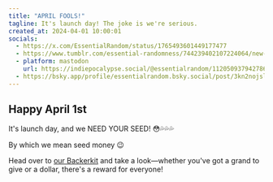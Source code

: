 ```yaml
---
title: "APRIL FOOLS!"
tagline: It's launch day! The joke is we're serious.
created_at: 2024-04-01 10:00:01
socials:
  - https://x.com/EssentialRandom/status/1765493601449177477
  - https://www.tumblr.com/essential-randomness/744239402107224064/new-article-april-1st-jokes-part-1-an-internet
  - platform: mastodon
    url: https://indiepocalypse.social/@essentialrandom/112050937942786185
  - https://bsky.app/profile/essentialrandom.bsky.social/post/3kn2nojsllc2n
---
```


## Happy April 1st

It's launch day, and we NEED YOUR SEED! 😳💦💦💦

By which we mean seed money 😉

Head over to [our Backerkit](https://www.backerkit.com/c/projects/fujocoded-llc/fujocoded-software-and-education-for-a-better-web?preview_token=pRP66u0ywMO&ref=website) and take a look—whether you've got a grand to give or a dollar, there's a reward for everyone!
